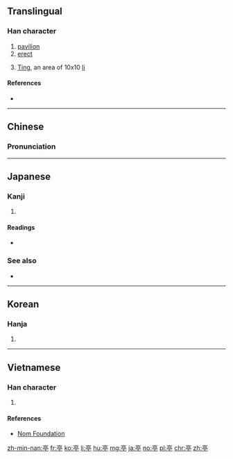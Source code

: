 ==Translingual==

===Han character===
{{Han char|rn=8|rad=亠|as=07|sn=9|four=00201|canj=XYRBN, YRBN|ids=⿱⿳亠口冖丁}}

# [[pavilion]]
# [[erect]]
# {{context|archaic|lang=cmn}} [[w:Ting (administrative unit)|Ting]], an area of 10x10 [[w:li (unit)|li]]

====References====
* {{Han ref|kx=0089.030|dkj=00303|dj=0188.090|hdz=10286.020|uh=4EAD|ud=20141|bh=AB46|bd=43846}}

----

==Chinese==
{{zh-forms}}

===Pronunciation===
{{zh-pron
|m=tíng
|c=ting4
|mc=y
|oc=y
|ma=
|cat=n,a
}}

----

==Japanese==

===Kanji===
{{ja-kanji|grade=c|rs=亠07}}

# {{defn|lang=ja|sort=亠07}}

====Readings====
* {{ja-readings|on=[[てい]] (tei), [[ちょう]] (chō), [[ちん]] (chin)|kun=[[あずまや]] (azumaya)}}

===See also===
* {{l|ja|東屋|tr=[[あずまや]], azumaya}}

----

==Korean==

===Hanja===
{{ko-hanja|hangeul=[[정]]|rv=jeong|mr=chŏng}}

# {{defn|lang=ko|sort=亠07}}

----

==Vietnamese==

===Han character===
{{vi-hantu|[[đình]], [[đứa]]|rs=亠07}}

# {{defn|lang=vi|sort=亠07}}

====References====
*[http://nomfoundation.org/common/nom_details.php?codepoint=4ead Nom Foundation]

[[zh-min-nan:亭]]
[[fr:亭]]
[[ko:亭]]
[[li:亭]]
[[hu:亭]]
[[mg:亭]]
[[ja:亭]]
[[no:亭]]
[[pl:亭]]
[[chr:亭]]
[[zh:亭]]